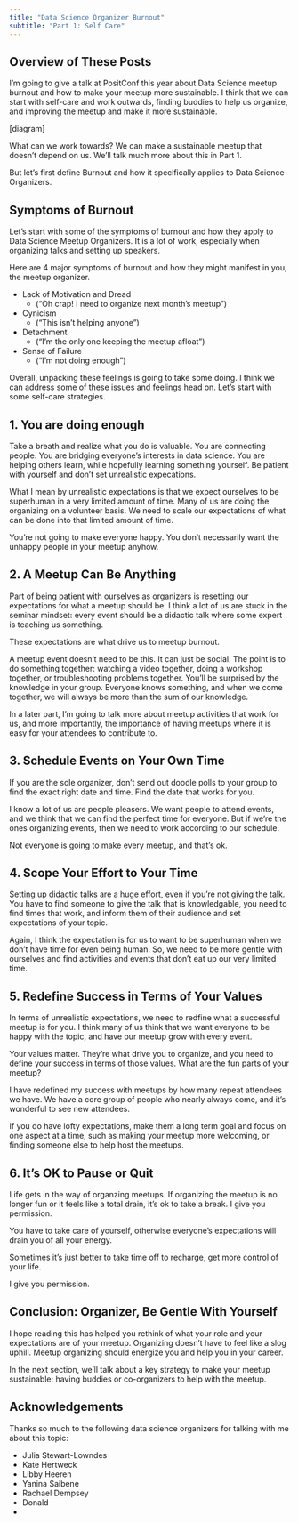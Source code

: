 ```yaml
---
title: "Data Science Organizer Burnout" 
subtitle: "Part 1: Self Care"
---
```


## Overview of These Posts

I'm going to give a talk at PositConf this year about Data Science meetup burnout and how to make your meetup more sustainable. I think that we can start with self-care and work outwards, finding buddies to help us organize, and improving the meetup and make it more sustainable.

[diagram]

What can we work towards? We can make a sustainable meetup that doesn't depend on us. We'll talk much more about this in Part 1.

But let's first define Burnout and how it specifically applies to Data Science Organizers. 

## Symptoms of Burnout

Let's start with some of the symptoms of burnout and how they apply to Data Science Meetup Organizers. It is a lot of work, especially when organizing talks and setting up speakers.

Here are 4 major symptoms of burnout and how they might manifest in you, the meetup organizer.

- Lack of Motivation and Dread 
    - ("Oh crap! I need to organize next month's meetup")
- Cynicism 
    - ("This isn't helping anyone")
- Detachment 
    - ("I'm the only one keeping the meetup afloat")
- Sense of Failure 
    - ("I'm not doing enough")

Overall, unpacking these feelings is going to take some doing. I think we can address some of these issues and feelings head on. Let's start with some self-care strategies.

## 1. You are doing enough

Take a breath and realize what you do is valuable. You are connecting people. You are bridging everyone's interests in data science. You are helping others learn, while hopefully learning something yourself. Be patient with yourself and don't set unrealistic expecations. 

What I mean by unrealistic expectations is that we expect ourselves to be superhuman in a very limited amount of time. Many of us are doing the organizing on a volunteer basis. We need to scale our expectations of what can be done into that limited amount of time. 

You're not going to make everyone happy. You don't necessarily want the unhappy people in your meetup anyhow.

## 2. A Meetup Can Be Anything

Part of being patient with ourselves as organizers is resetting our expectations for what a meetup should be. I think a lot of us are stuck in the seminar mindset: every event should be a didactic talk where some expert is teaching us something.

These expectations are what drive us to meetup burnout. 

A meetup event doesn't need to be this. It can just be social. The point is to do something together: watching a video together, doing a workshop together, or troubleshooting problems together. You'll be surprised by the knowledge in your group. Everyone knows something, and when we come together, we will always be more than the sum of our knowledge.

In a later part, I'm going to talk more about meetup activities that work for us, and more importantly, the importance of having meetups where it is easy for your attendees to contribute to. 

## 3. Schedule Events on Your Own Time

If you are the sole organizer, don't send out doodle polls to your group to find the exact right date and time. Find the date that works for you.

I know a lot of us are people pleasers. We want people to attend events, and we think that we can find the perfect time for everyone. But if we're the ones organizing events, then we need to work according to our schedule. 

Not everyone is going to make every meetup, and that's ok.

## 4. Scope Your Effort to Your Time

Setting up didactic talks are a huge effort, even if you're not giving the talk. You have to find someone to give the talk that is knowledgable, you need to find times that work, and inform them of their audience and set expectations of your topic.

Again, I think the expectation is for us to want to be superhuman when we don't have time for even being human. So, we need to be more gentle with ourselves and find activities and events that don't eat up our very limited time.

## 5. Redefine Success in Terms of Your Values

In terms of unrealistic expectations, we need to redfine what a successful meetup is for you. I think many of us think that we want everyone to be happy with the topic, and have our meetup grow with every event.

Your values matter. They're what drive you to organize, and you need to define your success in terms of those values. What are the fun parts of your meetup? 

I have redefined my success with meetups by how many repeat attendees we have. We have a core group of people who nearly always come, and it's wonderful to see new attendees.

If you do have lofty expectations, make them a long term goal and focus on one aspect at a time, such as making your meetup more welcoming, or finding someone else to help host the meetups. 

## 6. It's OK to Pause or Quit

Life gets in the way of organzing meetups. If organizing the meetup is no longer fun or it feels like a total drain, it's ok to take a break. I give you permission. 

You have to take care of yourself, otherwise everyone's expectations will drain you of all your energy.

Sometimes it's just better to take time off to recharge, get more control of your life. 

I give you permission.

## Conclusion: Organizer, Be Gentle With Yourself

I hope reading this has helped you rethink of what your role and your expectations are of your meetup. Organizing doesn't have to feel like a slog uphill. Meetup organizing should energize you and help you in your career.

In the next section, we'll talk about a key strategy to make your meetup sustainable: having buddies or co-organizers to help with the meetup. 

## Acknowledgements

Thanks so much to the following data science organizers for talking with me about this topic:

- Julia Stewart-Lowndes
- Kate Hertweck
- Libby Heeren
- Yanina Saibene
- Rachael Dempsey
- Donald
- 